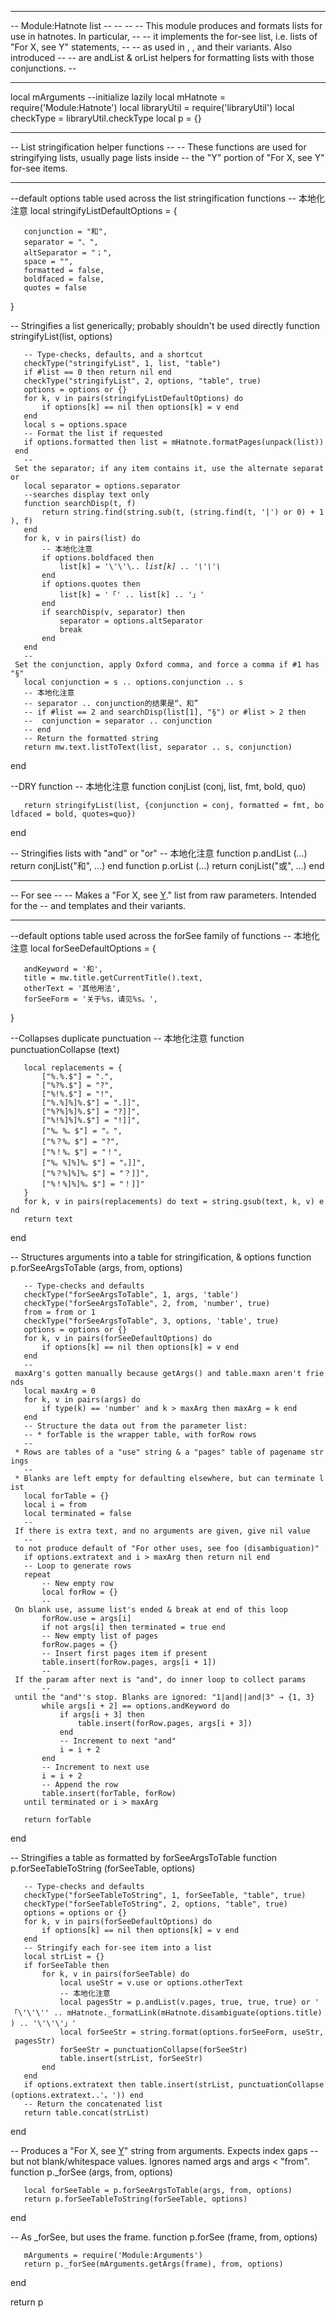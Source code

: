 --------------------------------------------------------------------------------
--                           Module:Hatnote list                              --
--                                                                            --
-- This module produces and formats lists for use in hatnotes. In particular, --
-- it implements the for-see list, i.e. lists of "For X, see Y" statements,   --
-- as used in {{about}}, {{redirect}}, and their variants. Also introduced    --
-- are andList & orList helpers for formatting lists with those conjunctions. --
--------------------------------------------------------------------------------

local mArguments --initialize lazily
local mHatnote = require('Module:Hatnote')
local libraryUtil = require('libraryUtil')
local checkType = libraryUtil.checkType
local p = {}

--------------------------------------------------------------------------------
-- List stringification helper functions
--
-- These functions are used for stringifying lists, usually page lists inside
-- the "Y" portion of "For X, see Y" for-see items.
--------------------------------------------------------------------------------

--default options table used across the list stringification functions
-- 本地化注意
local stringifyListDefaultOptions = {
	conjunction = "和",
	separator = "、",
	altSeparator = "；",
	space = "",
	formatted = false,
	boldfaced = false,
	quotes = false
}

-- Stringifies a list generically; probably shouldn't be used directly
function stringifyList(list, options)
	-- Type-checks, defaults, and a shortcut
	checkType("stringifyList", 1, list, "table")
	if #list == 0 then return nil end
	checkType("stringifyList", 2, options, "table", true)
	options = options or {}
	for k, v in pairs(stringifyListDefaultOptions) do
		if options[k] == nil then options[k] = v end
	end
	local s = options.space
	-- Format the list if requested
	if options.formatted then list = mHatnote.formatPages(unpack(list)) end
	-- Set the separator; if any item contains it, use the alternate separator
	local separator = options.separator
	--searches display text only
	function searchDisp(t, f)
		return string.find(string.sub(t, (string.find(t, '|') or 0) + 1), f)
	end
	for k, v in pairs(list) do
		-- 本地化注意
		if options.boldfaced then
			list[k] = '\'\'\'' .. list[k] .. '\'\'\''
		end
		if options.quotes then
			list[k] = '「' .. list[k] .. '」'
		end
		if searchDisp(v, separator) then
			separator = options.altSeparator
			break
		end
	end
	-- Set the conjunction, apply Oxford comma, and force a comma if #1 has "§"
	local conjunction = s .. options.conjunction .. s
	-- 本地化注意
	-- separator .. conjunction的结果是“、和”
	-- if #list == 2 and searchDisp(list[1], "§") or #list > 2 then
	--	conjunction = separator .. conjunction
	-- end
	-- Return the formatted string
	return mw.text.listToText(list, separator .. s, conjunction)
end

--DRY function
-- 本地化注意
function conjList (conj, list, fmt, bold, quo)
	return stringifyList(list, {conjunction = conj, formatted = fmt, boldfaced = bold, quotes=quo})
end

-- Stringifies lists with "and" or "or"
-- 本地化注意
function p.andList (...) return conjList("和", ...) end
function p.orList (...) return conjList("或", ...) end

--------------------------------------------------------------------------------
-- For see
--
-- Makes a "For X, see [[Y|Y]]." list from raw parameters. Intended for the
-- {{about}} and {{redirect}} templates and their variants.
--------------------------------------------------------------------------------

--default options table used across the forSee family of functions
-- 本地化注意
local forSeeDefaultOptions = {
	andKeyword = '和',
	title = mw.title.getCurrentTitle().text,
	otherText = '其他用法',
	forSeeForm = '关于%s，请见%s。',
}

--Collapses duplicate punctuation
-- 本地化注意
function punctuationCollapse (text)
	local replacements = {
		["%.%.$"] = ".",
		["%?%.$"] = "?",
		["%!%.$"] = "!",
		["%.%]%]%.$"] = ".]]",
		["%?%]%]%.$"] = "?]]",
		["%!%]%]%.$"] = "!]]",
		["%。%。$"] = "。",
		["%？%。$"] = "?",
		["%！%。$"] = "！",
		["%。%]%]%。$"] = "。]]",
		["%？%]%]%。$"] = "？]]",
		["%！%]%]%。$"] = "！]]"
	}
	for k, v in pairs(replacements) do text = string.gsub(text, k, v) end
	return text
end

-- Structures arguments into a table for stringification, & options
function p.forSeeArgsToTable (args, from, options)
	-- Type-checks and defaults
	checkType("forSeeArgsToTable", 1, args, 'table')
	checkType("forSeeArgsToTable", 2, from, 'number', true)
	from = from or 1
	checkType("forSeeArgsToTable", 3, options, 'table', true)
	options = options or {}
	for k, v in pairs(forSeeDefaultOptions) do
		if options[k] == nil then options[k] = v end
	end
	-- maxArg's gotten manually because getArgs() and table.maxn aren't friends
	local maxArg = 0
	for k, v in pairs(args) do
		if type(k) == 'number' and k > maxArg then maxArg = k end
	end
	-- Structure the data out from the parameter list:
	-- * forTable is the wrapper table, with forRow rows
	-- * Rows are tables of a "use" string & a "pages" table of pagename strings
	-- * Blanks are left empty for defaulting elsewhere, but can terminate list
	local forTable = {}
	local i = from
	local terminated = false
	-- If there is extra text, and no arguments are given, give nil value
	-- to not produce default of "For other uses, see foo (disambiguation)"
	if options.extratext and i > maxArg then return nil end
	-- Loop to generate rows
	repeat
		-- New empty row
		local forRow = {}
		-- On blank use, assume list's ended & break at end of this loop
		forRow.use = args[i]
		if not args[i] then terminated = true end
		-- New empty list of pages
		forRow.pages = {}
		-- Insert first pages item if present
		table.insert(forRow.pages, args[i + 1])
		-- If the param after next is "and", do inner loop to collect params
		-- until the "and"'s stop. Blanks are ignored: "1|and||and|3" → {1, 3}
		while args[i + 2] == options.andKeyword do
			if args[i + 3] then 
				table.insert(forRow.pages, args[i + 3])
			end
			-- Increment to next "and"
			i = i + 2
		end
		-- Increment to next use
		i = i + 2
		-- Append the row
		table.insert(forTable, forRow)
	until terminated or i > maxArg
	
	return forTable
end

-- Stringifies a table as formatted by forSeeArgsToTable
function p.forSeeTableToString (forSeeTable, options)
	-- Type-checks and defaults
	checkType("forSeeTableToString", 1, forSeeTable, "table", true)
	checkType("forSeeTableToString", 2, options, "table", true)
	options = options or {}
	for k, v in pairs(forSeeDefaultOptions) do
		if options[k] == nil then options[k] = v end
	end
	-- Stringify each for-see item into a list
	local strList = {}
	if forSeeTable then
		for k, v in pairs(forSeeTable) do
			local useStr = v.use or options.otherText
			-- 本地化注意
			local pagesStr = p.andList(v.pages, true, true, true) or '「\'\'\'' .. mHatnote._formatLink(mHatnote.disambiguate(options.title)) .. '\'\'\'」'
			local forSeeStr = string.format(options.forSeeForm, useStr, pagesStr)
			forSeeStr = punctuationCollapse(forSeeStr)
			table.insert(strList, forSeeStr)
		end
	end
	if options.extratext then table.insert(strList, punctuationCollapse(options.extratext..'。')) end
	-- Return the concatenated list
	return table.concat(strList)
end

-- Produces a "For X, see [[Y|Y]]" string from arguments. Expects index gaps
-- but not blank/whitespace values. Ignores named args and args < "from".
function p._forSee (args, from, options)
	local forSeeTable = p.forSeeArgsToTable(args, from, options)
	return p.forSeeTableToString(forSeeTable, options)
end

-- As _forSee, but uses the frame.
function p.forSee (frame, from, options)
	mArguments = require('Module:Arguments')
	return p._forSee(mArguments.getArgs(frame), from, options)
end

return p